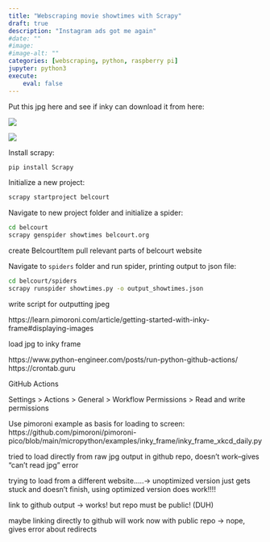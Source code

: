 ```yaml
---
title: "Webscraping movie showtimes with Scrapy"
draft: true
description: "Instagram ads got me again"
#date: ""
#image: 
#image-alt: ""
categories: [webscraping, python, raspberry pi]
jupyter: python3
execute:
    eval: false
---
```


Put this jpg here and see if inky can download it from here:

![](https://github.com/lindsayevanslee/inky-frame/blob/main/belcourt/result_optimized.jpg?raw=true)

![](https://github.com/lindsayevanslee/inky-frame/blob/main/belcourt/result.jpg?raw=true)

Install scrapy:

```python
pip install Scrapy
```

Initialize a new project:

```bash
scrapy startproject belcourt
```

Navigate to new project folder and initialize a spider:

```bash
cd belcourt
scrapy genspider showtimes belcourt.org
```

create BelcourtItem pull relevant parts of belcourt website

Navigate to `spiders` folder and run spider, printing output to json file:

```bash
cd belcourt/spiders
scrapy runspider showtimes.py -o output_showtimes.json
```

write script for outputting jpeg

https://learn.pimoroni.com/article/getting-started-with-inky-frame#displaying-images

load jpg to inky frame

https://www.python-engineer.com/posts/run-python-github-actions/ https://crontab.guru

GitHub Actions

Settings \> Actions \> General \> Workflow Permissions \> Read and write permissions

Use pimoroni example as basis for loading to screen: https://github.com/pimoroni/pimoroni-pico/blob/main/micropython/examples/inky_frame/inky_frame_xkcd_daily.py

tried to load directly from raw jpg output in github repo, doesn't work--gives "can't read jpg" error

trying to load from a different website.....-\> unoptimized version just gets stuck and doesn't finish, using optimized version does work!!!!

link to github output -\> works! but repo must be public! (DUH)

maybe linking directly to github will work now with public repo -\> nope, gives error about redirects
